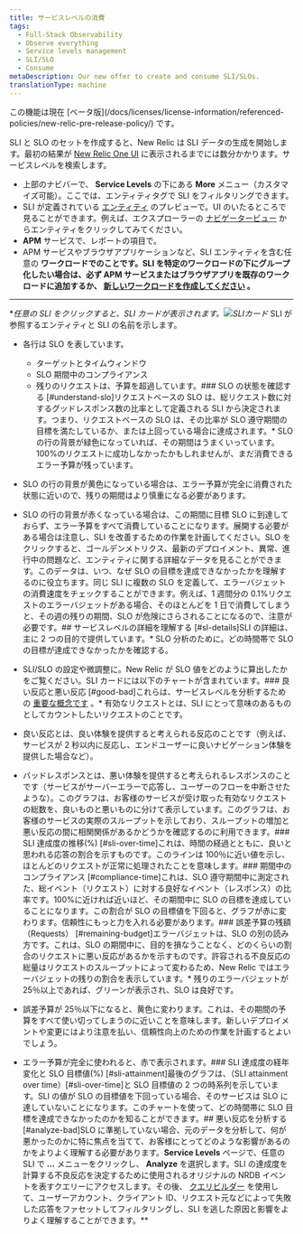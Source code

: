```yaml
---
title: サービスレベルの消費
tags:
  - Full-Stack Observability
  - Observe everything
  - Service levels management
  - SLI/SLO
  - Consume
metaDescription: Our new offer to create and consume SLI/SLOs.
translationType: machine
---
```


<Callout title="ベータ版機能">
  この機能は現在
  [ベータ版](/docs/licenses/license-information/referenced-policies/new-relic-pre-release-policy/)
  です。
</Callout>

SLI と SLO のセットを作成すると、New Relic は SLI データの生成を開始します。最初の結果が [New Relic One UI](https://one.newrelic.com/) に表示されるまでには数分かかります。サービスレベルを検索します。

- 上部のナビバーで、 **Service Levels** の下にある **More** メニュー（カスタマイズ可能）。ここでは、エンティティタグで SLI をフィルタリングできます。
- SLI が定義されている [エンティティ](/docs/new-relic-one/use-new-relic-one/core-concepts/what-entity-new-relic/) のプレビューで。UI のいたるところで見ることができます。例えば、エクスプローラーの [ナビゲータービュー](/docs/new-relic-one/use-new-relic-one/core-concepts/new-relic-explorer-view-performance-across-apps-services-hosts/#view-navigator) からエンティティをクリックしてみてください。
- **APM** サービスで、レポートの項目で。
- APM サービスやブラウザアプリケーションなど、SLI エンティティを含む任意の **ワークロードでのことです。SLI を特定のワークロードの下にグループ化したい場合は、必ず APM サービスまたはブラウザアプリを既存のワークロードに追加するか、 [新しいワークロードを作成してください](/docs/new-relic-one/use-new-relic-one/workloads/use-workloads/) 。**

---

\*_任意の SLI をクリックすると、SLI カードが表示されます。![SLIカード](src/images/sli_card.png 'SLIカード')_ SLI が参照するエンティティと SLI の名前を示します。

- 各行は SLO を表しています。

  - ターゲットとタイムウィンドウ
  - SLO 期間中のコンプライアンス
  - 残りのリクエストは、予算を超過しています。### SLO の状態を確認する [#understand-slo]リクエストベースの SLO は、総リクエスト数に対するグッドレスポンス数の比率として定義される SLI から決定されます。つまり、リクエストベースの SLO は、その比率が SLO 遵守期間の目標を満たしているか、または上回っている場合に達成されます。\* SLO の行の背景が緑色になっていれば、その期間はうまくいっています。100%のリクエストに成功しなかったかもしれませんが、まだ消費できるエラー予算が残っています。

- SLO の行の背景が黄色になっている場合は、エラー予算が完全に消費された状態に近いので、残りの期間はより慎重になる必要があります。
- SLO の行の背景が赤くなっている場合は、この期間に目標 SLO に到達しておらず、エラー予算をすべて消費していることになります。展開する必要がある場合は注意し、SLI を改善するための作業を計画してください。SLO をクリックすると、ゴールデンメトリクス、最新のデプロイメント、異常、進行中の問題など、エンティティに関する詳細なデータを見ることができます。このデータは、いつ、なぜ SLO の目標を達成できなかったかを理解するのに役立ちます。同じ SLI に複数の SLO を定義して、エラーバジェットの消費速度をチェックすることができます。例えば、1 週間分の 0.1%リクエストのエラーバジェットがある場合、そのほとんどを 1 日で消費してしまうと、その週の残りの期間、SLO が危険にさらされることになるので、注意が必要です。## サービスレベルの詳細を理解する [#sl-details]SLI の詳細は、主に 2 つの目的で提供しています。\* SLO 分析のために。どの時間帯で SLO の目標が達成できなかったかを確認する。
- SLI/SLO の設定や微調整に。New Relic が SLO 値をどのように算出したかをご覧ください。SLI カードには以下のチャートが含まれています。### 良い反応と悪い反応 [#good-bad]これらは、サービスレベルを分析するための [重要な概念です](/docs/service-level-management/create-slm#request-response) 。\* 有効なリクエストとは、SLI にとって意味のあるものとしてカウントしたいリクエストのことです。
- 良い反応とは、良い体験を提供すると考えられる反応のことです（例えば、サービスが 2 秒以内に反応し、エンドユーザーに良いナビゲーション体験を提供した場合など）。
- バッドレスポンスとは、悪い体験を提供すると考えられるレスポンスのことです（サービスがサーバーエラーで応答し、ユーザーのフローを中断させたような）。このグラフは、お客様のサービスが受け取った有効なリクエストの総数を、良いものと悪いものに分けて表示しています。このグラフは、お客様のサービスの実際のスループットを示しており、スループットの増加と悪い反応の間に相関関係があるかどうかを確認するのに利用できます。### SLI 達成度の推移(%) [#sli-over-time]これは、時間の経過とともに、良いと思われる応答の割合を示すものです。このラインは 100％に近い値を示し、ほとんどのリクエストが正常に処理されたことを意味します。### 期間中のコンプライアンス [#compliance-time]これは、SLO 遵守期間中に測定された、総イベント（リクエスト）に対する良好なイベント（レスポンス）の比率です。100%に近ければ近いほど、その期間中に SLO の目標を達成していることになります。この割合が SLO の目標値を下回ると、グラフが赤に変わります。信頼性にもっと力を入れる必要があります。### 誤差予算の残額（Requests） [#remaining-budget]エラーバジェットは、SLO の別の読み方です。これは、SLO の期間中に、目的を損なうことなく、どのくらいの割合のリクエストに悪い反応があるかを示すものです。許容される不良反応の総量はリクエストのスループットによって変わるため、New Relic ではエラーバジェットの残りの割合を表示しています。\* 残りのエラーバジェットが 25％以上であれば、グリーンが表示され、SLO は良好です。
- 誤差予算が 25％以下になると、黄色に変わります。これは、その期間の予算をすべて使い切ってしまうのに近いことを意味します。新しいデプロイメントや変更にはより注意を払い、信頼性向上のための作業を計画するとよいでしょう。
- エラー予算が完全に使われると、赤で表示されます。### SLI 達成度の経年変化と SLO 目標値(%) [#sli-attainment]最後のグラフは、（SLI attainment over time）\[#sli-over-time]と SLO 目標値の 2 つの時系列を示しています。SLI の値が SLO の目標値を下回っている場合、そのサービスは SLO に達していないことになります。このチャートを使って、どの時間帯に SLO 目標を達成できなかったのかを知ることができます。## 悪い反応を分析する [#analyze-bad]SLO に準拠していない場合、元のデータを分析して、何が悪かったのかに特に焦点を当てて、お客様にとってどのような影響があるのかをよりよく理解する必要があります。**Service Levels** ページで、任意の SLI で **...** メニューをクリックし、 **Analyze** を選択します。SLI の達成度を計算する不良反応を決定するために使用されるオリジナルの NRDB イベントを表すクエリーにアクセスします。その後、 [クエリビルダー](/docs/query-your-data/explore-query-data/query-builder/introduction-query-builder/) を使用して、ユーザーアカウント、クライアント ID、リクエスト元などによって失敗した応答をファセットしてフィルタリングし、SLI を逃した原因と影響をよりよく理解することができます。\*\*
